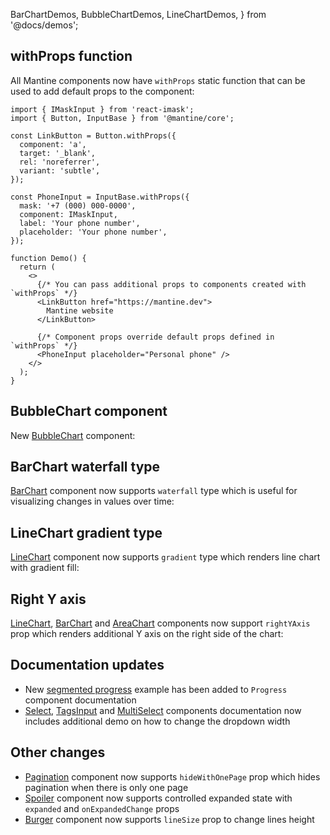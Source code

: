   BarChartDemos,
  BubbleChartDemos,
  LineChartDemos,
} from '@docs/demos';


## withProps function

All Mantine components now have `withProps` static function that can be used to
add default props to the component:

```tsx
import { IMaskInput } from 'react-imask';
import { Button, InputBase } from '@mantine/core';

const LinkButton = Button.withProps({
  component: 'a',
  target: '_blank',
  rel: 'noreferrer',
  variant: 'subtle',
});

const PhoneInput = InputBase.withProps({
  mask: '+7 (000) 000-0000',
  component: IMaskInput,
  label: 'Your phone number',
  placeholder: 'Your phone number',
});

function Demo() {
  return (
    <>
      {/* You can pass additional props to components created with `withProps` */}
      <LinkButton href="https://mantine.dev">
        Mantine website
      </LinkButton>

      {/* Component props override default props defined in `withProps` */}
      <PhoneInput placeholder="Personal phone" />
    </>
  );
}
```

## BubbleChart component

New [BubbleChart](/charts/bubble-chart) component:

<Demo data={BubbleChartDemos.usage} />

## BarChart waterfall type

[BarChart](/charts/bar-chart) component now supports `waterfall` type
which is useful for visualizing changes in values over time:

<Demo data={BarChartDemos.waterfall} />

## LineChart gradient type

[LineChart](/charts/line-chart) component now supports `gradient` type
which renders line chart with gradient fill:

<Demo data={LineChartDemos.gradient} />

## Right Y axis

[LineChart](/charts/line-chart), [BarChart](/charts/bar-chart) and [AreaChart](/charts/area-chart) components
now support `rightYAxis` prop which renders additional Y axis on the right side of the chart:

<Demo data={LineChartDemos.rightYAxis} />

## Documentation updates

- New [segmented progress](/core/progress/#example-progress-with-segments) example has been added to `Progress` component documentation
- [Select](/core/select), [TagsInput](/core/tags-input) and [MultiSelect](/core/multi-select) components documentation now includes additional demo on how to change the dropdown width

## Other changes

- [Pagination](/core/pagination) component now supports `hideWithOnePage` prop which hides pagination when there is only one page
- [Spoiler](/core/spoiler) component now supports controlled expanded state with `expanded` and `onExpandedChange` props
- [Burger](/core/burger) component now supports `lineSize` prop to change lines height
